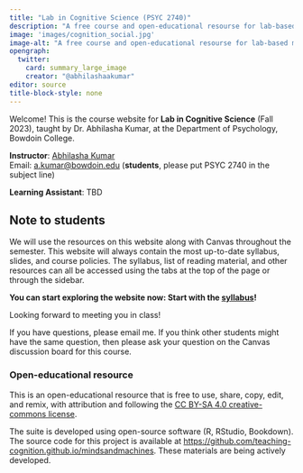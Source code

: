 ```yaml
---
title: "Lab in Cognitive Science (PSYC 2740)"
description: "A free course and open-educational resourse for lab-based methods in cognitive science"
image: 'images/cognition_social.jpg'
image-alt: "A free course and open-educational resourse for lab-based methods in cognitive science"
opengraph:
  twitter:
    card: summary_large_image
    creator: "@abhilashaakumar"
editor: source
title-block-style: none
---
```


Welcome! This is the course website for **Lab in Cognitive Science** (Fall 2023), taught by Dr. Abhilasha Kumar, at the Department of Psychology, Bowdoin College.

**Instructor**: <a href="https://thelexiconlab.github.io/people/" target="_blank">Abhilasha Kumar </a><br> 
Email: [a.kumar\@bowdoin.edu](a.kumar@bowdoin.edu) (**students**, please put PSYC 2740 in the subject line)

**Learning Assistant**: TBD <br>


## Note to students

We will use the resources on this website along with Canvas throughout the semester. This website will always contain the most up-to-date syllabus, slides, and course policies. The syllabus, list of reading material, and other resources can all be accessed using the tabs at the top of the page or through the sidebar.

**You can start exploring the website now: Start with the [syllabus](articles/course_docs/syllabus.html)! **

Looking forward to meeting you in class!

If you have questions, please email me. If you think other students might have the same question, then please ask your question on the Canvas discussion board for this course.

### Open-educational resource

This is an open-educational resource that is free to use, share, copy, edit, and remix, with attribution and following the [CC BY-SA 4.0 creative-commons license](https://creativecommons.org/licenses/by-sa/4.0/).

The suite is developed using open-source software (R, RStudio, Bookdown). The source code for this project is available at <https://github.com/teaching-cognition.github.io/mindsandmachines>. These materials are being actively developed.
